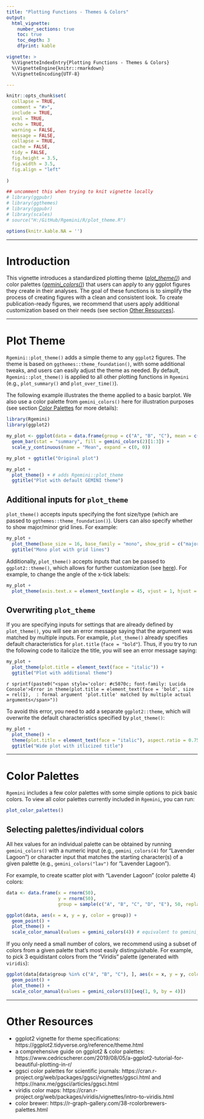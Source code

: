 ```yaml
---
title: "Plotting Functions - Themes & Colors"
output:
  html_vignette:
    number_sections: true
    toc: true
    toc_depth: 3
    dfprint: kable

vignette: >
  %\VignetteIndexEntry{Plotting Functions - Themes & Colors}
  %\VignetteEngine{knitr::rmarkdown}
  %\VignetteEncoding{UTF-8}

---
```


```r
knitr::opts_chunk$set(
  collapse = TRUE,
  comment = "#>",
  include = TRUE, 
  eval = TRUE, 
  echo = TRUE, 
  warning = FALSE, 
  message = FALSE, 
  collapse = TRUE,
  cache = FALSE, 
  tidy = FALSE,
  fig.height = 3.5, 
  fig.width = 3.5,
  fig.align = "left"
  
)

## uncomment this when trying to knit vignette locally
# library(ggpubr)
# library(ggthemes)
# library(ggpubr)
# library(scales)
# source("H:/GitHub/Rgemini/R/plot_theme.R")

options(knitr.kable.NA = '')

```


*  *  *  *

# Introduction

This vignette introduces a standardized plotting theme ([*plot_theme()*](#plot_theme)) and color palettes ([*gemini_colors()*](#gemini_colors)) that users can apply to any ggplot figures they create in their analyses. The goal of these functions is to simplify the process of creating figures with a clean and consistent look. To create publication-ready figures, we recommend that users apply additional customization based on their needs (see section [Other Resources](#resources)]. 


*  *  *  *


# Plot Theme {#plot_theme}

`Rgemini::plot_theme()` adds a simple theme to any `ggplot2` figures. The theme is based on `ggthemes::theme_foundation()`, with some additional tweaks, and users can easily adjust the theme as needed. By default, `Rgemini::plot_theme()` is applied to all other plotting functions in `Rgemini` (e.g., `plot_summary()` and `plot_over_time()`). 

The following example illustrates the theme applied to a basic barplot. We also use a color palette from `gemini_colors()` here for illustration purposes (see section [Color Palettes](#gemini_colors) for more details):

```r
library(Rgemini)
library(ggplot2)

my_plot <- ggplot(data = data.frame(group = c("A", "B", "C"), mean = c(5, 7, 4)), aes(x = group, y = mean, fill = group)) +
  geom_bar(stat = "summary", fill = gemini_colors(2)[1:3]) +
  scale_y_continuous(name = "Mean", expand = c(0, 0)) 

my_plot + ggtitle("Original plot")

my_plot + 
  plot_theme() + # adds Rgemini::plot_theme
  ggtitle("Plot with default GEMINI theme")
```


## Additional inputs for `plot_theme`

`plot_theme()` accepts inputs specifying the font size/type (which are passed to `ggthemes::theme_foundation()`). Users can also specify whether to show major/minor grid lines. For example:

```r
my_plot + 
  plot_theme(base_size = 16, base_family = "mono", show_grid = c("major","minor")) +
  ggtitle("Mono plot with grid lines")
```


Additionally, `plot_theme()` accepts inputs that can be passed to `ggplot2::theme()`, which allows for further customization (see [here](https://ggplot2.tidyverse.org/reference/theme.html)). For example, to change the angle of the x-tick labels:
 
```r
my_plot + 
  plot_theme(axis.text.x = element_text(angle = 45, vjust = 1, hjust = 1)) 
```

## Overwriting `plot_theme`

If you are specifying inputs for settings that are already defined by `plot_theme()`, you will see an error message saying that the argument was matched by multiple inputs. For example, `plot_theme()` already specifies default characteristics for `plot.title` (`face = "bold"`). Thus, if you try to run the following code to italicize the title, you will see an error message saying:

```r
my_plot + 
  plot_theme(plot.title = element_text(face = "italic")) +
  ggtitle("Plot with additional theme")
```

`r sprintf(paste0("<span style='color: #c5070c; font-family: Lucida Console'>Error in theme(plot.title = element_text(face = 'bold', size = rel(1),  : formal argument 'plot.title' matched by multiple actual arguments</span>"))`



To avoid this error, you need to add a separate `ggplot2::theme`, which will overwrite the default characteristics specified by `plot_theme()`:

```r
my_plot + 
  plot_theme() +
  theme(plot.title = element_text(face = "italic"), aspect.ratio = 0.75) +
  ggtitle("Wide plot with itlicized title")
```


 
*  *  *  *

# Color Palettes {#gemini_colors}

`Rgemini` includes a few color palettes with some simple options to pick basic colors. To view all color palettes currently included in `Rgemini`, you can run:

```r
plot_color_palettes()
```


## Selecting palettes/individual colors

All hex values for an individual palette can be obtained by running `gemini_colors()` with a numeric input (e.g., `gemini_colors(4)` for "Lavender Lagoon") or character input that matches the starting character(s) of a given palette (e.g., `gemini_colors("lav")` for "Lavender Lagoon").

For example, to create scatter plot with "Lavender Lagoon" (color palette 4) colors:

```r
data <- data.frame(x = rnorm(50), 
                   y = rnorm(50), 
                   group = sample(c("A", "B", "C", "D", "E"), 50, replace = TRUE))

ggplot(data, aes(x = x, y = y, color = group)) +
  geom_point() +
  plot_theme() +
  scale_color_manual(values = gemini_colors(4)) # equivalent to gemini_colors("lav")

```

If you only need a small number of colors, we recommend using a subset of colors from a given palette that's most easily distinguishable. For example, to pick 3 equidistant colors from the "Viridis" palette (generated with `viridis`):

```r
ggplot(data[data$group %in% c("A", "B", "C"), ], aes(x = x, y = y, color = group)) +
  geom_point() +
  plot_theme() +
  scale_color_manual(values = gemini_colors(8)[seq(1, 9, by = 4)])
```


*  *  *  *


# Other Resources {#resources}

- ggplot2 vignette for theme specifications: https://ggplot2.tidyverse.org/reference/theme.html
- a comprehensive guide on ggplot2 & color palettes: https://www.cedricscherer.com/2019/08/05/a-ggplot2-tutorial-for-beautiful-plotting-in-r/
- ggsci color palettes for scientific journals: https://cran.r-project.org/web/packages/ggsci/vignettes/ggsci.html and https://nanx.me/ggsci/articles/ggsci.html
- viridis color maps: https://cran.r-project.org/web/packages/viridis/vignettes/intro-to-viridis.html
- color brewer: https://r-graph-gallery.com/38-rcolorbrewers-palettes.html


<!-- remove border around images -->
<style>
img {
border: 0;
}
</style>
